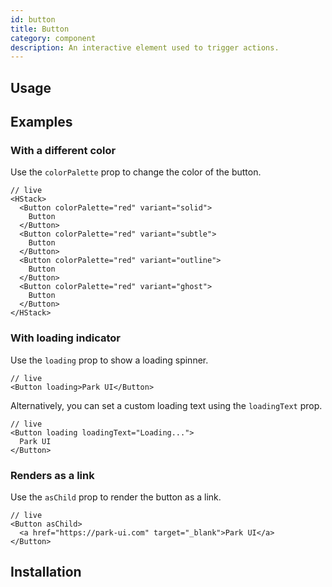 ```yaml
---
id: button
title: Button
category: component
description: An interactive element used to trigger actions.
---
```


## Usage

<ComponentPlayground />

## Examples

### With a different color

Use the `colorPalette` prop to change the color of the button.

```tsx
// live
<HStack>
  <Button colorPalette="red" variant="solid">
    Button
  </Button>
  <Button colorPalette="red" variant="subtle">
    Button
  </Button>
  <Button colorPalette="red" variant="outline">
    Button
  </Button>
  <Button colorPalette="red" variant="ghost">
    Button
  </Button>
</HStack>
```

### With loading indicator

Use the `loading` prop to show a loading spinner.

```tsx
// live
<Button loading>Park UI</Button>
```

Alternatively, you can set a custom loading text using the `loadingText` prop.

```tsx
// live
<Button loading loadingText="Loading...">
  Park UI
</Button>
```


### Renders as a link

Use the `asChild` prop to render the button as a link.

```tsx
// live
<Button asChild>
  <a href="https://park-ui.com" target="_blank">Park UI</a>
</Button>
```

## Installation

<InstallationGuide />
